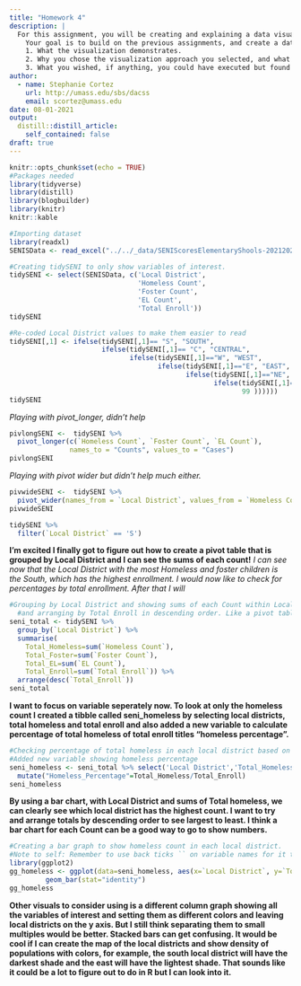 ```yaml
---
title: "Homework 4"
description: |
  For this assignment, you will be creating and explaining a data visualization.
    Your goal is to build on the previous assignments, and create a data visualization using the dataset you have been working with in R. Then, use R Markdown to draft a document that tracks the creation of the data visualization. In particular, comment on and discuss:
    1. What the visualization demonstrates.
    2. Why you chose the visualization approach you selected, and what alternative approaches you considered but decided not to pursue.
    3. What you wished, if anything, you could have executed but found limited capability to do.
author:
  - name: Stephanie Cortez
    url: http://umass.edu/sbs/dacss
    email: scortez@umass.edu
date: 08-01-2021
output:
  distill::distill_article:
    self_contained: false
draft: true
---
```


```r
knitr::opts_chunk$set(echo = TRUE)
#Packages needed
library(tidyverse)
library(distill)
library(blogbuilder)
library(knitr)
knitr::kable 
```

```r
#Importing dataset
library(readxl)
SENISData <- read_excel("../../_data/SENIScoresElementaryShools-20212022.xlsx")
```

```r
#Creating tidySENI to only show variables of interest.
tidySENI <- select(SENISData, c('Local District', 
                                'Homeless Count', 
                                'Foster Count', 
                                'EL Count', 
                                'Total Enroll'))
tidySENI
```

```r
#Re-coded Local District values to make them easier to read
tidySENI[,1] <- ifelse(tidySENI[,1]== "S", "SOUTH", 
                       ifelse(tidySENI[,1]== "C", "CENTRAL", 
                              ifelse(tidySENI[,1]=="W", "WEST", 
                                     ifelse(tidySENI[,1]=="E", "EAST", 
                                            ifelse(tidySENI[,1]=="NE", "NORTHEAST", 
                                                   ifelse(tidySENI[,1]=="NW", "NORTHWEST", 
                                                          99 ))))))
tidySENI
```

*Playing with pivot_longer, didn't help*
```r
pivlongSENI <-  tidySENI %>%
  pivot_longer(c(`Homeless Count`, `Foster Count`, `EL Count`), 
               names_to = "Counts", values_to = "Cases")
pivlongSENI
```
*Playing with pivot wider but didn't help much either.*
```r
pivwideSENI <-  tidySENI %>% 
  pivot_wider(names_from = `Local District`, values_from = `Homeless Count`)
pivwideSENI
```
```r
tidySENI %>% 
  filter(`Local District` == 'S')
```
**I'm excited I finally got to figure out how to create a pivot table that is grouped by Local District and I can see the sums of each count!**
*I can see now that the Local District with the most Homeless and foster children is the South, which has the highest enrollment. I would now like to check for percentages by total enrollment. After that I will *
```r
#Grouping by Local District and showing sums of each Count within Local Districts 
  #and arranging by Total Enroll in descending order. Like a pivot table ! Yay!  
seni_total <- tidySENI %>% 
  group_by(`Local District`) %>% 
  summarise(
    Total_Homeless=sum(`Homeless Count`), 
    Total_Foster=sum(`Foster Count`), 
    Total_EL=sum(`EL Count`),
    Total_Enroll=sum(`Total Enroll`)) %>% 
  arrange(desc(`Total_Enroll`))
seni_total
```
**I want to focus on variable seperately now. To look at only the homeless count I created a tibble called seni_homeless by selecting local districts, total homeless and total enroll and also added a new variable to calculate percentage of total homeless of total enroll titles "homeless percentage".**
```r
#Checking percentage of total homeless in each local district based on the total enrolled
#Added new variable showing homeless percentage
seni_homeless <- seni_total %>% select('Local District','Total_Homeless', 'Total_Enroll') %>% 
  mutate("Homeless_Percentage"=Total_Homeless/Total_Enroll)
seni_homeless
```
**By using a bar chart, with Local District and sums of Total homeless, we can clearly see which local district has the highest count. I want to try and arrange totals by descending order to see largest to least. I think a bar chart for each Count can be a good way to go to show numbers.**
```r
#Creating a bar graph to show homeless count in each local district. 
#Note to self: Remember to use back ticks `` on variable names for it to work!
library(ggplot2)
gg_homeless <- ggplot(data=seni_homeless, aes(x=`Local District`, y=`Total_Homeless`)) +
         geom_bar(stat="identity")
gg_homeless
```
**Other visuals to consider using is a different column graph showing all the variables of interest and setting them as different colors and leaving local districts on the y axis. But I still think separating them to small multiples would be better. Stacked bars can get confusing. It would be cool if I can create the map of the local districts and show density of populations with colors, for example, the south local district will have the darkest shade and the east will have the lightest shade. That sounds like it could be a lot to figure out to do in R but I can look into it.** 

